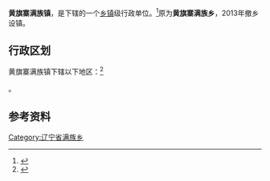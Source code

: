 {{中国乡级行政区|21/12/82/212/000}}

'''黄旗寨满族镇'''，是{{PRC admin/fullname|21/12/82/212/000|3}}下辖的一个[[乡镇|乡镇]]级行政单位。<ref>{{PRC admin/ref sgc|{{PRC admin/parent|21/12/82/212/000}}}}</ref>原为'''黄旗寨满族乡'''，2013年撤乡设镇。

== 行政区划 ==

黄旗寨满族镇下辖以下地区：<ref>{{PRC admin/ref sgc|21/12/82/212/000}}</ref>

{{PRC admin/children|21/12/82/212/000}}。

== 参考资料 ==

{{reflist}}

{{PRC admin/navcat|21/12/82/212/000}}
{{辽宁行政区划小作品}}
[[Category:辽宁省满族乡|Category:辽宁省满族乡]]